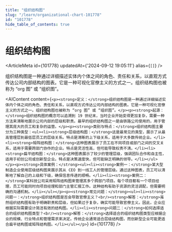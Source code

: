 ```yaml
---
title: "组织结构图"
slug: "/learn/organizational-chart-101778"
id: "101778"
hide_table_of_contents: true
---
```



# 组织结构图

<ArticleMeta id={101778} updatedAt={'2024-09-12 19:05:11'} alias={`[]`} />
<div className='border-solid border-b border-t-0 my-4 border-[var(--ifm-color-gray-300)]' />

组织结构图是一种通过详细描述实体内个体之间的角色、责任和关系，以直观方式传达公司内部结构的图表。它是一种可视化官僚主义的方式之一。组织结构图也被称为 “org 图” 或 “组织图”。

<AIContent content={`<p><strong>定义：</strong>组织结构图是一种通过详细描述实体内个体之间的角色、责任和关系，以直观方式传达公司内部结构的图表。它是一种可视化官僚主义的方式之一。组织结构图也被称为 “org 图” 或 “组织图”。</p><p><strong>起源：</strong>组织结构图的概念可以追溯到 19 世纪末，当时企业开始变得更加复杂，需要一种方法来清晰地展示公司内部的层级和职责。最早的组织结构图之一是由铁路公司使用的，用于管理其庞大的员工和复杂的运营。</p><p><strong>类别与特点：</strong>组织结构图主要分为三种类型：<ul><li><strong>层级结构图：</strong>这是最常见的类型，展示了从最高管理层到最低层员工的层级关系。特点是清晰的上下级关系，适用于大多数传统企业。</li><li><strong>矩阵结构图：</strong>这种图表展示了员工在不同项目或部门之间的交叉关系，适用于需要跨部门协作的企业。特点是灵活性高，但可能导致权责不清。</li><li><strong>扁平结构图：</strong>这种图表展示了较少的管理层级，强调团队合作和自主性，适用于初创公司或创新型企业。特点是决策速度快，但可能缺乏明确的领导。</li></ul></p><p><strong>具体案例：</strong><ul><li><strong>案例一：</strong>某大型制造企业使用层级结构图来展示其从 CEO 到一线工人的管理层级。通过这种图表，员工可以清晰地了解自己的上级和下级，确保信息传递的顺畅。</li><li><strong>案例二：</strong>某科技公司采用矩阵结构图来管理其多个跨部门项目。每个项目都有一个项目经理，员工可能同时向项目经理和部门主管汇报工作。这种结构有助于资源的灵活调配，但需要明确的沟通机制。</li></ul></p><p><strong>常见问题：</strong><ul><li><strong>问题一：</strong>组织结构图是否会导致官僚主义？<br/><strong>解答：</strong>虽然组织结构图有助于明确职责和层级，但如果过于复杂，确实可能导致官僚主义。因此，企业应根据实际需要设计简洁有效的结构图。</li><li><strong>问题二：</strong>如何选择适合的组织结构图类型？<br/><strong>解答：</strong>选择适合的组织结构图类型应根据企业的规模、行业特点和管理需求来决定。传统企业通常适合层级结构图，而创新型企业可能更适合扁平结构图或矩阵结构图。</li></ul></p>`} id={101778} />

